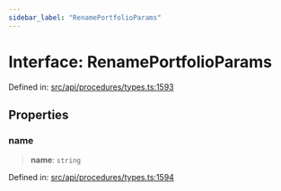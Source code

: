```yaml
---
sidebar_label: "RenamePortfolioParams"
---
```


# Interface: RenamePortfolioParams

Defined in: [src/api/procedures/types.ts:1593](https://github.com/PolymeshAssociation/polymesh-sdk/blob/bee6a2fe7a8ce5db42a6982e793782182cde2153/src/api/procedures/types.ts#L1593)

## Properties

### name

> **name**: `string`

Defined in: [src/api/procedures/types.ts:1594](https://github.com/PolymeshAssociation/polymesh-sdk/blob/bee6a2fe7a8ce5db42a6982e793782182cde2153/src/api/procedures/types.ts#L1594)
